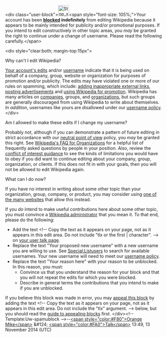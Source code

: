 <article id="44388158" title=User talk:Metalfabricationservices>
	<talkpage id="44388158" title="User talk:Metalfabricationservices">
&lt;div class=&quot;user-block&quot;&gt;[[Image:Stop_x_nuvola.svg|left|35px|alt=]]&lt;span style=&quot;font-size: 105%;&quot;&gt;Your account has been '''[[Wikipedia:Blocking policy|blocked]] indefinitely''' from editing Wikipedia because it appears to be mainly intended for publicity and/or promotional purposes. If you intend to edit constructively in other topic areas, you ''may'' be granted the right to continue under a change of username. Please read the following carefully.&lt;/span&gt;

&lt;div style=&quot;clear:both; margin-top:15px&quot;&gt;
;Why can't I edit Wikipedia?
[[Special:MyContributions|Your account's edits]] and/or [[Special:MyPage|username]] indicate that it is being used on behalf of a company, group, website or organization for purposes of promotion and/or publicity. The edits may have violated one or more of our rules on spamming, which include: [[Wikipedia:Spam#External link spamming|adding inappropriate external links]], [[WP:Spam|posting advertisements]] and [[Wikipedia:What Wikipedia is not#Wikipedia is not a soapbox or means of promotion|using Wikipedia for promotion]]. Wikipedia has many articles on [[:Category:Companies|companies]], groups, and [[:Category:Organizations|organizations]], but such groups are generally discouraged from using Wikipedia to write about themselves. ''In addition'', usernames like yours are disallowed under our [[Wikipedia:Username policy#Promotional names|username policy]].
&lt;/div&gt;

;Am I allowed to make these edits if I change my username?
Probably not, although if you can demonstrate a pattern of future editing in strict accordance with our [[Wikipedia:neutral point of view|neutral point of view]] policy, you ''may'' be granted this right.  See [[WP:FAQ/Organizations|Wikipedia's FAQ for Organizations]] for a helpful list of frequently asked questions by people in your position. Also, review the [[WP:Conflict of interest|conflict of interest guidance]] to see the kinds of limitations you would have to obey if you did want to continue editing about your company, group, organization, or clients. If this does not fit in with your goals, then you will not be allowed to edit Wikipedia again.

;What can I do now?

If you have no interest in writing about some other topic than your organization, group, company, or product, you may consider using [[WP:Alternative outlets|one of the many websites]] that allow this instead. 
 
If you ''do'' intend to make useful contributions here about some other topic, you must convince a [[Wikipedia:Administrators|Wikipedia administrator]] that you mean it. To that end, please do the following:

*Add the text &lt;!-- Copy the text as it appears on your page, not as it appears in this edit area. Do not include &quot;tlx or the first | character&quot;. --&gt;{{tlx|unblock-spamun|Your proposed new username|Your reason here}} on [[Special:MyTalk|your user talk page]].
*Replace the text &quot;Your proposed new username&quot; with a new username you are willing to use. See [[Special:Listusers]] to search for available usernames. Your new username will need to meet our [[Wikipedia:Username policy|username policy]].
*Replace the text &quot;Your reason here&quot; with your reason to be unblocked. In this reason, you must:
**Convince us that you understand the reason for your block and that you will not repeat the edits for which you were blocked.
**Describe in general terms the contributions that you intend to make if you are unblocked.

If you believe this block was made in error, you may [[Wikipedia:Appealing a block|appeal this block]] by adding the text &lt;!-- Copy the text as it appears on your page, not as it appears in this edit area. Do not include the &quot;tlx&quot; argument. --&gt;{{tlx|unblock|Your reason here}} below, but you should read the [[Wikipedia:Guide to appealing blocks|guide to appealing blocks]] first. &lt;/div&gt;[[Category:Wikipedians who are indefinitely blocked for promotional user names|{{PAGENAME}}]]{{z17}}&lt;!-- Template:Uw-spamublock --&gt;--[[User:Orangemike|&lt;span style=&quot;color:#F80&quot;&gt;Orange Mike&lt;/span&gt;]] &amp;#124; [[User talk:Orangemike|&lt;span style=&quot;color:#FA0&quot;&gt;Talk&lt;/span&gt;]] 13:49, 13 November 2014 (UTC)
	</talkpage>
</article>